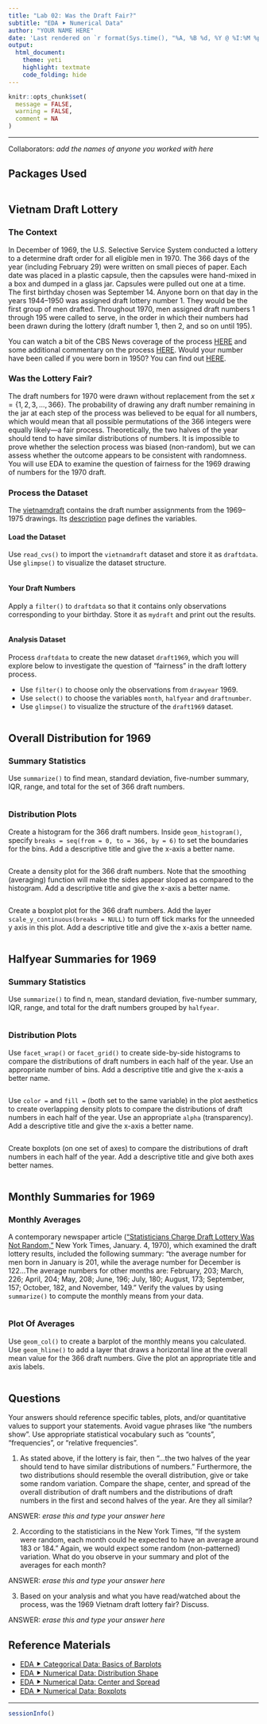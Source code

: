 ```yaml
---
title: "Lab 02: Was the Draft Fair?" 
subtitle: "EDA ⯈ Numerical Data"
author: "YOUR NAME HERE"
date: 'Last rendered on `r format(Sys.time(), "%A, %B %d, %Y @ %I:%M %p")`'
output: 
  html_document: 
    theme: yeti
    highlight: textmate
    code_folding: hide
---
```


```r
knitr::opts_chunk$set(
  message = FALSE,
  warning = FALSE,
  comment = NA
)
```
***

Collaborators: *add the names of anyone you worked with here*

## Packages Used

```r

```

## Vietnam Draft Lottery

### The Context

In December of 1969, the U.S. Selective Service System conducted a lottery to a determine draft order for all eligible men in 1970. The 366 days of the year (including February 29) were written on small pieces of paper. Each date was placed in a plastic capsule, then the capsules were hand-mixed in a box and dumped in a glass jar. Capsules were pulled out one at a time. The first birthday chosen was September 14. Anyone born on that day in the years 1944--1950 was assigned draft lottery number 1. They would be the first group of men drafted. Throughout 1970, men assigned draft numbers 1 through 195 were called to serve, in the order in which their numbers had been drawn during the lottery (draft number 1, then 2, and so on until 195). 

You can watch a bit of the CBS News coverage of the process [HERE](https://youtu.be/aS3-HdthMVo) and some additional commentary on the process [HERE](https://youtu.be/OkJH6sapQMA). Would your number have been called if you were born in 1950? You can find out [HERE](https://www.usatoday.com/vietnam-war/draft-picker/).

### Was the Lottery Fair?

The draft numbers for 1970 were drawn without replacement from the set $x = \{1, 2, 3, ..., 366\}$. The probability of drawing any draft number remaining in the jar at each step of the process was believed to be equal for all numbers, which would mean that all possible permutations of the 366 integers were equally likely---a fair process. Theoretically, the two halves of the year should tend to have similar distributions of numbers. It is impossible to prove whether the selection process was biased (non-random), but we can assess whether the outcome appears to be consistent with randomness. You will use EDA to examine the question of fairness for the 1969 drawing of numbers for the 1970 draft.

### Process the Dataset

The [vietnamdraft](https://raw.githubusercontent.com/STAT-JET-ASU/Datasets/master/Instructor/vietnamdraft.csv) contains the draft number assignments from the 1969--1975 drawings. Its [description](https://stat-jet-asu.github.io/Datasets/InstructorDescriptions/vietnamdraft.html) page defines the variables.

#### Load the Dataset

Use `read_cvs()` to import the `vietnamdraft` dataset and store it as `draftdata`. Use `glimpse()` to visualize the dataset structure.

```r

```

#### Your Draft Numbers

Apply a `filter()` to `draftdata` so that it contains only observations corresponding to your birthday. Store it as `mydraft` and print out the results. 

```r

```

#### Analysis Dataset

Process `draftdata` to create the new dataset `draft1969`, which you will explore below to investigate the question of "fairness" in the draft lottery process. 

* Use `filter()` to choose only the observations from `drawyear` 1969.
* Use `select()` to choose the variables `month`, `halfyear` and `draftnumber`.
* Use `glimpse()` to visualize the structure of the `draft1969` dataset.

```r

```

## Overall Distribution for 1969

### Summary Statistics

Use `summarize()` to find mean, standard deviation, five-number summary, IQR, range, and total for the set of 366 draft numbers.

```r

```

### Distribution Plots

Create a histogram for the 366 draft numbers. Inside `geom_histogram()`, specify `breaks = seq(from = 0, to = 366, by = 6)` to set the boundaries for the bins. Add a descriptive title and give the x-axis a better name.

```r

```

Create a density plot for the 366 draft numbers. Note that the smoothing (averaging) function will make the sides appear sloped as compared to the histogram. Add a descriptive title and give the x-axis a better name.

```r

```

Create a boxplot plot for the 366 draft numbers. Add the layer `scale_y_continuous(breaks = NULL)` to turn off tick marks for the unneeded y axis in this plot. Add a descriptive title and give the x-axis a better name.

```r

```

## Halfyear Summaries for 1969

### Summary Statistics

Use `summarize()` to find n, mean, standard deviation, five-number summary, IQR, range, and total for the draft numbers grouped by `halfyear`. 

```r

```

### Distribution Plots

Use `facet_wrap()` or `facet_grid()` to create side-by-side histograms to compare the distributions of draft numbers in each half of the year. Use an appropriate number of bins. Add a descriptive title and give the x-axis a better name.

```r

```

Use `color =` and `fill =` (both set to the same variable) in the plot aesthetics to create overlapping density plots to compare the distributions of draft numbers in each half of the year. Use an appropriate `alpha` (transparency). Add a descriptive title and give the x-axis a better name.

```r

```

Create boxplots (on one set of axes) to compare the distributions of draft numbers in each half of the year. Add a descriptive title and give both axes better names.

```r

```

## Monthly Summaries for 1969

### Monthly Averages

A contemporary newspaper article (<a href="https://www.nytimes.com/1970/01/04/archives/statisticians-charge-draft-lottery-was-not-random.html">“Statisticians Charge Draft Lottery Was Not Random,”</a> New York Times, January. 4, 1970), which examined the draft lottery results, included the following summary: "the average number for men born in January is 201, while the average number for December is 122...The average numbers for other months are: February, 203; March, 226; April, 204; May, 208; June, 196; July, 180; August, 173; September, 157; October, 182, and November, 149." Verify the values by using `summarize()` to compute the monthly means from your data. 

```r

```

### Plot Of Averages

Use `geom_col()` to create a barplot of the monthly means you calculated. Use `geom_hline()` to add a layer  that draws a horizontal line at the overall mean value for the 366 draft numbers. Give the plot an appropriate title and axis labels.

```r

```

## Questions

Your answers should reference specific tables, plots, and/or quantitative values to support your statements. Avoid vague phrases like "the numbers show". Use appropriate statistical vocabulary such as "counts", "frequencies", or "relative frequencies".

1) As stated above, if the lottery is fair, then "...the two halves of the year should tend to have similar distributions of numbers." Furthermore, the two distributions should resemble the overall distribution, give or take some random variation. Compare the shape, center, and spread of the overall distribution of draft numbers and the distributions of draft numbers in the first and second halves of the year. Are they all similar?

ANSWER: *erase this and type your answer here*

2) According to the statisticians in the New York Times, "If the system were random, each month could he expected to have an average around 183 or 184." Again, we would expect some random (non-patterned) variation. What do you observe in your summary and plot of the averages for each month? 

ANSWER: *erase this and type your answer here*

3) Based on your analysis and what you have read/watched about the process, was the 1969 Vietnam draft lottery fair? Discuss.

ANSWER: *erase this and type your answer here*

## Reference Materials

* [EDA ⯈ Categorical Data: Basics of Barplots](https://stat-jet-asu.github.io/Slides/STT3850/EDACategoricalPlots.html#1)
* [EDA ⯈ Numerical Data: Distribution Shape](https://stat-jet-asu.github.io/Slides/STT3850/EDANumericalShape.html#1)
* [EDA ⯈ Numerical Data: Center and Spread](https://stat-jet-asu.github.io/Slides/STT3850/EDANumericalCenterSpread.html#1)
* [EDA ⯈ Numerical Data: Boxplots](https://stat-jet-asu.github.io/Slides/STT3850/EDANumericalBox.html#1)

***
```r
sessionInfo()
```
